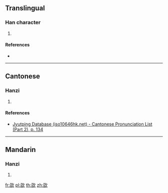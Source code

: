 ==Translingual==

===Han character===
{{Han char|rn=76|rad=欠|as=05|sn=13|four=|canj=SRNO,XSRNO|ids=⿰召欠}}

# {{defn|Han|sort=欠05}}

====References====
* {{Han ref|kx=0566.310|dkj=16038|dj=0955.210|hdz=32137.120|uh=6B29|ud=27433}}

----

==Cantonese==

===Hanzi===
{{yue-hanzi|jyut=[[ciu1]]|y=chiu1}}

# {{defn|lang=yue|sort=欠05}}

====References====
*[http://www.iso10646hk.net/jp/document/download.jsp Jyutping Database (iso10646hk.net) - Cantonese Pronunciation List (Part 2), p. 134]

----

==Mandarin==

===Hanzi===
{{cmn-hanzi|pin=[[chāo]] ([[chao1]])|wg=ch'ao<sup>1</sup>}}

# {{defn|lang=cmn|sort=欠05}}

[[fr:欩]]
[[pl:欩]]
[[th:欩]]
[[zh:欩]]